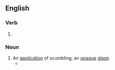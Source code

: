 ==English==

===Verb===
{{head|en|verb form}}

# {{present participle of|en|scumble|nocat=1}}

===Noun===
{{en-noun}}

# An [[application]] of scumbling; an [[opaque]] [[glaze]].
#* {{quote-book|en |year=2003 |title=Art in America - Volume 91 |author=Frank Jewett Mather, ‎Frederic Fairchild Sherman |page=121|ISBN=|passage=On Martha's Vineyard, Summer 1962 is a canvasful of brushstrokes and '''scumblings''', some wet into wet, some dry-brushed, with accidental runs of thinned paint allowed to remain.}}